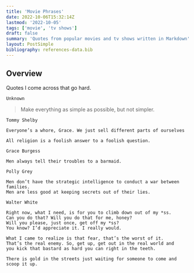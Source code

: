 ```yaml
---
title: 'Movie Phrases'
date: 2022-10-06T15:32:14Z
lastmod: '2022-10-05'
tags: ['movie', 'tv shows']
draft: false
summary: 'Quotes from popular movies and tv shows written in Markdown'
layout: PostSimple
bibliography: references-data.bib
---
```


## Overview

Quotes I come across that go hard.

`Unknown`

> Make everything as simple as possible, but not simpler.

`Tommy Shelby`

```
Everyone’s a whore, Grace. We just sell different parts of ourselves

All religion is a foolish answer to a foolish question.
```

`Grace Burgess`

```
Men always tell their troubles to a barmaid.
```

`Polly Grey`

```
Men don’t have the strategic intelligence to conduct a war between families.
Men are less good at keeping secrets out of their lies.
```

`Walter White`

```
Right now, what I need, is for you to climb down out of my *ss.
Can you do that? Will you do that for me, honey?
Will you please, just once, get off my *ss?
You know? I’d appreciate it. I really would.
```

```
What I came to realize is that fear, that’s the worst of it.
That’s the real enemy. So, get up, get out in the real world and
you kick that bastard as hard you can right in the teeth.
```

```
There is gold in the streets just waiting for someone to come and scoop it up.
```
